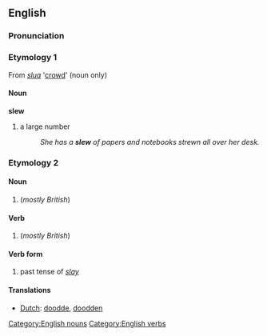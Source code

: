==English==
=== Pronunciation ===
{{IPA|[slu&#720;]}}

===Etymology 1===
From {{Ir.}} ''[[slua]]'' '[[crowd]]' (noun only)

====Noun====
[[Category:English nouns]]
'''slew'''
# a large number
#:''She has a '''slew''' of papers and notebooks strewn all over her desk.''

===Etymology 2===
====Noun====
#(''mostly British'') {{altspellpar|slue}}
==== Verb ====
[[Category:English verbs]]
{{en-infl-reg-consonant|slew||}}
#(''mostly British'') {{altspellpar|slue}}

==== Verb form ====
# past tense of ''[[slay]]''

==== Translations ====
*[[Dutch]]: [[doodde]], [[doodden]]
